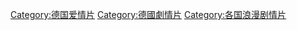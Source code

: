 [[Category:德国爱情片|Category:德国爱情片]]
[[Category:德國劇情片|Category:德國劇情片]]
[[Category:各国浪漫剧情片|Category:各国浪漫剧情片]]